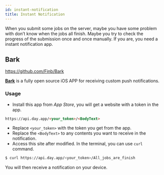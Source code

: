 ```yaml
---
id: instant-notification
title: Instant Notification
---
```


When you submit some jobs on the server, maybe you have some problem with don’t know when the jobs all finish. Maybe you try to check the progress of the submission once and once manually. If you are, you need a instant notification app. 

## Bark

https://github.com/Finb/Bark

[**Bark**](https://github.com/Finb/Bark) is a fully open source iOS APP for receiving custom push notifications.

### Usage

- Install this app from *App Store*, you will get a website with a token in the app.

```html
https://api.day.app/<your_token>/<BodyText>
```

- Replace `<your_token>` with the token you get from the app.
- Replace the `<BodyText>` to any contents you want to receive in the notification.
- Access this site after modified. In the terminal, you can use `curl` command.

```sh
$ curl https://api.day.app/<your_token>/All_jobs_are_finish
```

You will then receive a notification on your device.
